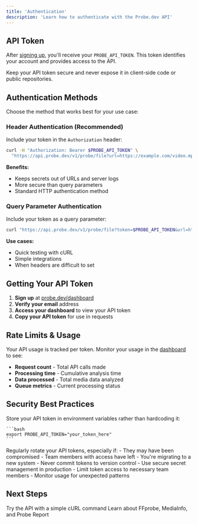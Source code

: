 ```yaml
---
title: 'Authentication'
description: 'Learn how to authenticate with the Probe.dev API'
---
```


## API Token

After [signing up](https://www.probe.dev/dashboard), you'll receive your `PROBE_API_TOKEN`. This token identifies your account and provides access to the API.

<Warning>
Keep your API token secure and never expose it in client-side code or public repositories.
</Warning>

## Authentication Methods

Choose the method that works best for your use case:

### Header Authentication (Recommended)

Include your token in the `Authorization` header:

```bash
curl -H "Authorization: Bearer $PROBE_API_TOKEN" \
  "https://api.probe.dev/v1/probe/file?url=https://example.com/video.mp4&only=ffprobe"
```

**Benefits:**
- Keeps secrets out of URLs and server logs
- More secure than query parameters
- Standard HTTP authentication method

### Query Parameter Authentication

Include your token as a query parameter:

```bash
curl "https://api.probe.dev/v1/probe/file?token=$PROBE_API_TOKEN&url=https://example.com/video.mp4&only=ffprobe"
```

**Use cases:**
- Quick testing with cURL
- Simple integrations
- When headers are difficult to set

## Getting Your API Token

1. **Sign up** at [probe.dev/dashboard](https://www.probe.dev/dashboard)
2. **Verify your email** address
3. **Access your dashboard** to view your API token
4. **Copy your API token** for use in requests

## Rate Limits & Usage

Your API usage is tracked per token. Monitor your usage in the [dashboard](https://www.probe.dev/dashboard) to see:

- **Request count** - Total API calls made
- **Processing time** - Cumulative analysis time  
- **Data processed** - Total media data analyzed
- **Queue metrics** - Current processing status

## Security Best Practices

<AccordionGroup>
  <Accordion icon="shield-check" title="Environment Variables">
    Store your API token in environment variables rather than hardcoding it:
    
    ```bash
    export PROBE_API_TOKEN="your_token_here"
    ```
  </Accordion>
  
  <Accordion icon="rotate" title="Token Rotation">
    Regularly rotate your API tokens, especially if:
    - They may have been compromised
    - Team members with access have left
    - You're migrating to a new system
  </Accordion>
  
  <Accordion icon="eye-slash" title="Access Control">
    - Never commit tokens to version control
    - Use secure secret management in production
    - Limit token access to necessary team members
    - Monitor usage for unexpected patterns
  </Accordion>
</AccordionGroup>

## Next Steps

<CardGroup cols={2}>
  <Card
    title="Make Your First Request"
    icon="play"
    href="/quickstart"
  >
    Try the API with a simple cURL command
  </Card>
  <Card
    title="Report Types"
    icon="chart-bar"
    href="/guides/report-types"
  >
    Learn about FFprobe, MediaInfo, and Probe Report
  </Card>
</CardGroup> 